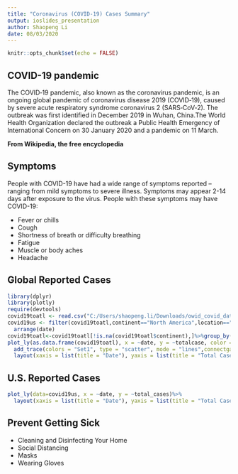 ```yaml
---
title: "Coronavirus (COVID-19) Cases Summary"
output: ioslides_presentation
author: Shaopeng Li
date: 08/03/2020
---
```


```r
knitr::opts_chunk$set(echo = FALSE)
```

## COVID-19 pandemic

The COVID‑19 pandemic, also known as the coronavirus pandemic, is an ongoing global pandemic of coronavirus disease 2019 (COVID‑19), caused by severe acute respiratory syndrome coronavirus 2 (SARS‑CoV‑2). The outbreak was first identified in December 2019 in Wuhan, China.The World Health Organization declared the outbreak a Public Health Emergency of International Concern on 30 January 2020 and a pandemic on 11 March.

**From Wikipedia, the free encyclopedia**

## Symptoms

People with COVID-19 have had a wide range of symptoms reported – ranging from mild symptoms to severe illness. Symptoms may appear 2-14 days after exposure to the virus. People with these symptoms may have COVID-19:

- Fever or chills
- Cough
- Shortness of breath or difficulty breathing
- Fatigue
- Muscle or body aches
- Headache

## Global Reported Cases
```r
library(dplyr)
library(plotly)
require(devtools)
covid19toatl <- read.csv("C:/Users/shaopeng.li/Downloads/owid_covid_data.csv",na.strings = "")
covid19us <- filter(covid19toatl,continent=="North America",location=="United States")%>%
  arrange(date)
covid19toatl<-covid19toatl[!is.na(covid19toatl$continent),]%>%group_by(continent,date)%>%summarise(sum(total_cases))%>%mutate(totalcase=`sum(total_cases)`)
plot_ly(as.data.frame(covid19toatl), x = ~date, y = ~totalcase, color = ~continent) %>%
  add_trace(colors = "Set1", type = "scatter", mode = "lines",connectgaps=TRUE) %>%
  layout(xaxis = list(title = "Date"), yaxis = list(title = "Total Cases"))
```

## U.S. Reported Cases
```r
plot_ly(data=covid19us, x = ~date, y = ~total_cases)%>%
  layout(xaxis = list(title = "Date"), yaxis = list(title = "Total Cases"))
```

## Prevent Getting Sick

- Cleaning and Disinfecting Your Home
- Social Distancing
- Masks
- Wearing Gloves
